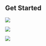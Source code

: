

## Get Started

<Row>
<Column colLg={4} colMd={4} noGutterMdLeft>
<ArticleCard
    color="dark"
    title="Installation"
    subTitle="Follow the steps to install the Developer Tools"
    href="/getting-started/installation"
    >

![](resources/images/v10.7-release.png)

</ArticleCard>
</Column>
<Column colLg={4} colMd={4} noGutterMdLeft>
<ArticleCard
    color="dark"
    title="Guides"
    subTitle="Read the developer guides on how to use the installed tools"
    href="/guides/overview"
    >

![](resources/images/hacktoberfest.png)

</ArticleCard>
</Column>
<Column colLg={4} colMd={4} noGutterMdLeft>
<ArticleCard
    color="dark"
    title="Starter Kits Templates"
    subTitle="Get some code to get your started"
    href="/starterkits/overview"
    >

![](/resources/images/because-colors.png)

</ArticleCard>
</Column>
</Row>


